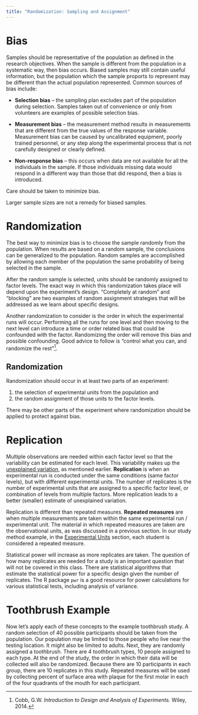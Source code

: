 ```yaml
---
title: "Randomization: Sampling and Assignment"
---
```


# Bias

Samples should be representative of the population as defined in the research objectives. When the sample is different from the population in a systematic way, then bias occurs. Biased samples may still contain useful information, but the population which the sample proports to represent may be different than the actual population represented. Common sources of bias include:

-   **Selection bias** -- the sampling plan excludes part of the population during selection. Samples taken out of convenience or only from volunteers are examples of possible selection bias.

-   **Measurement bias** -- the measurement method results in measurements that are different from the true values of the response variable. Measurement bias can be caused by uncalibrated equipment, poorly trained personnel, or any step along the experimental process that is not carefully designed or clearly defined.

-   **Non-response bias** -- this occurs when data are not available for all the individuals in the sample. If those individuals missing data would respond in a different way than those that did respond, then a bias is introduced.

Care should be taken to minimize bias.

::: callout-warning
Larger sample sizes are not a remedy for biased samples.
:::

# Randomization

The best way to minimize bias is to choose the sample randomly from the population. When results are based on a random sample, the conclusions can be generalized to the population. Random samples are accomplished by allowing each member of the population the same probability of being selected in the sample.

After the random sample is selected, units should be randomly assigned to factor levels. The exact way in which this randomization takes place will depend upon the experiment's design. "Completely at random" and "blocking" are two examples of random assignment strategies that will be addressed as we learn about specific designs.

Another randomization to consider is the order in which the experimental runs will occur. Performing all the runs for one level and then moving to the next level can introduce a time or order related bias that could be confounded with the factor. Randomizing the order will remove this bias and possible confounding. Good advice to follow is "control what you can, and randomize the rest"[^1].

[^1]: Cobb, G.W. *Introduction to Design and Analysis of Experiments.* Wiley, 2014.

::: callout-note
## Randomization

Randomization should occur in at least two parts of an experiment:

1.  the selection of experimental units from the population and
2.  the random assignment of those units to the factor levels.

There may be other parts of the experiment where randomization should be applied to protect against bias.
:::

# Replication

Multiple observations are needed within each factor level so that the variability can be estimated for each level. This variability makes up the [unexplained variation](sources_of_variances.qmd), as mentioned earlier. **Replication** is when an experimental run is conducted under the same conditions (same factor levels), but with different experimental units. The number of replicates is the number of experimental units that are assigned to a specific factor level, or combination of levels from multiple factors. More replication leads to a better (smaller) estimate of unexplained variation.

Replication is different than repeated measures. **Repeated measures** are when multiple measurements are taken within the same experimental run / experimental unit. The material in which repeated measures are taken are the observational units, as was discussed in a previous section. In our study method example, in the [Experimental Units](experimental_units.qmd) section, each student is considered a repeated measure.

Statistical power will increase as more replicates are taken. The question of how many replicates are needed for a study is an important question that will not be covered in this class. There are statistical algorithms that estimate the statistical power for a specific design given the number of replicates. The R package `pwr` is a good resource for power calculations for various statistical tests, including analysis of variance.

# Toothbrush Example

Now let's apply each of these concepts to the example toothbrush study. A random selection of 40 possible participants should be taken from the population. Our population may be limited to those people who live near the testing location. It might also be limited to adults. Next, they are randomly assigned a toothbrush. There are 4 toothbrush types, 10 people assigned to each type. At the end of the study, the order in which their data will be collected will also be randomized. Because there are 10 participants in each group, there are 10 replicates in this study. Repeated measures will be used by collecting percent of surface area with plaque for the first molar in each of the four quadrants of the mouth for each participant.
